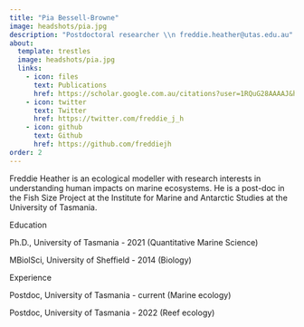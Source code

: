 ```yaml
---
title: "Pia Bessell-Browne"
image: headshots/pia.jpg
description: "Postdoctoral researcher \\n freddie.heather@utas.edu.au"
about:
  template: trestles
  image: headshots/pia.jpg
  links:
    - icon: files
      text: Publications
      href: https://scholar.google.com.au/citations?user=1RQuG28AAAAJ&hl=en
    - icon: twitter
      text: Twitter
      href: https://twitter.com/freddie_j_h
    - icon: github
      text: Github
      href: https://github.com/freddiejh
order: 2
---
```


Freddie Heather is an ecological modeller with research interests in understanding human impacts on marine ecosystems. He is a post-doc in the Fish Size Project at the Institute for Marine and Antarctic Studies at the University of Tasmania.

Education

Ph.D., University of Tasmania - 2021 (Quantitative Marine Science)

MBiolSci, University of Sheffield - 2014 (Biology)

Experience

Postdoc, University of Tasmania - current (Marine ecology)

Postdoc, University of Tasmania - 2022 (Reef ecology)